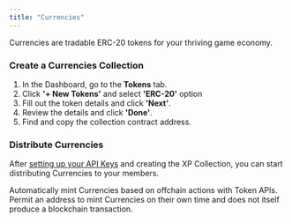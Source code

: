 ```yaml
---
title: "Currencies"
---
```


Currencies are tradable ERC-20 tokens for your thriving game economy.

### Create a Currencies Collection

1. In the Dashboard, go to the **Tokens** tab.
2. Click **'+ New Tokens'** and select **'ERC-20'** option
3. Fill out the token details and click **'Next'**.
4. Review the details and click **'Done'**.
5. Find and copy the collection contract address.

### Distribute Currencies

After [setting up your API Keys](/introduction/quickstart) and creating the XP Collection, you can start distributing Currencies to your members.

<CardGroup cols={2}>
<Card
    title="Mint"
    icon="terminal"
    iconType="solid"
    href="/api-reference/v1/erc20/post/mint"
  >
    <div style={{ paddingTop: "8px", fontSize: "14px" }}>
      Automatically mint Currencies based on offchain actions with Token APIs.  
    </div>
  </Card>
  <Card
    title="Permit"
    icon="terminal"
    iconType="solid"
    href="/nft-accounts/distribute-tokens/erc20"
  >
    <div style={{ paddingTop: "8px", fontSize: "14px" }}>
      Permit an address to mint Currencies on their own time and does not itself produce a blockchain transaction.  
    </div>
  </Card>
</CardGroup>